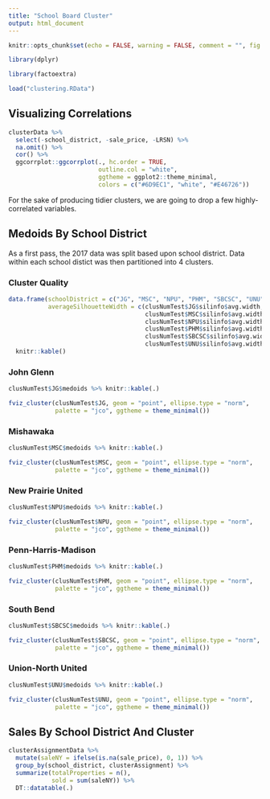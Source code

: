 ```yaml
---
title: "School Board Cluster"
output: html_document
---
```


```r
knitr::opts_chunk$set(echo = FALSE, warning = FALSE, comment = "", fig.align = "center", fig.width = 9, fig.height = 9)

library(dplyr)

library(factoextra)

load("clustering.RData")
```


## Visualizing Correlations

```r
clusterData %>% 
  select(-school_district, -sale_price, -LRSN) %>% 
  na.omit() %>% 
  cor() %>% 
  ggcorrplot::ggcorrplot(., hc.order = TRUE,
                         outline.col = "white",
                         ggtheme = ggplot2::theme_minimal,
                         colors = c("#6D9EC1", "white", "#E46726"))
```

For the sake of producing tidier clusters, we are going to drop a few highly-correlated variables. 

## Medoids By School District

As a first pass, the 2017 data was split based upon school district. Data within each school distict was then partitioned into 4 clusters. 

### Cluster Quality

```r
data.frame(schoolDistrict = c("JG", "MSC", "NPU", "PHM", "SBCSC", "UNU" ), 
           averageSilhouetteWidth = c(clusNumTest$JG$silinfo$avg.width, 
                                      clusNumTest$MSC$silinfo$avg.width, 
                                      clusNumTest$NPU$silinfo$avg.width, 
                                      clusNumTest$PHM$silinfo$avg.width, 
                                      clusNumTest$SBCSC$silinfo$avg.width, 
                                      clusNumTest$UNU$silinfo$avg.width)) %>% 
  knitr::kable()
```


### John Glenn

```r
clusNumTest$JG$medoids %>% knitr::kable(.)

fviz_cluster(clusNumTest$JG, geom = "point", ellipse.type = "norm",
             palette = "jco", ggtheme = theme_minimal())
```


### Mishawaka

```r
clusNumTest$MSC$medoids %>% knitr::kable(.)

fviz_cluster(clusNumTest$MSC, geom = "point", ellipse.type = "norm",
             palette = "jco", ggtheme = theme_minimal())
```


### New Prairie United

```r
clusNumTest$NPU$medoids %>% knitr::kable(.)

fviz_cluster(clusNumTest$NPU, geom = "point", ellipse.type = "norm",
             palette = "jco", ggtheme = theme_minimal())
```


### Penn-Harris-Madison

```r
clusNumTest$PHM$medoids %>% knitr::kable(.)

fviz_cluster(clusNumTest$PHM, geom = "point", ellipse.type = "norm",
             palette = "jco", ggtheme = theme_minimal())
```


### South Bend 

```r
clusNumTest$SBCSC$medoids %>% knitr::kable(.)

fviz_cluster(clusNumTest$SBCSC, geom = "point", ellipse.type = "norm",
             palette = "jco", ggtheme = theme_minimal())
```


### Union-North United

```r
clusNumTest$UNU$medoids %>% knitr::kable(.)

fviz_cluster(clusNumTest$UNU, geom = "point", ellipse.type = "norm",
             palette = "jco", ggtheme = theme_minimal())
```



## Sales By School District And Cluster

```r
clusterAssignmentData %>% 
  mutate(saleNY = ifelse(is.na(sale_price), 0, 1)) %>% 
  group_by(school_district, clusterAssignment) %>% 
  summarize(totalProperties = n(), 
            sold = sum(saleNY)) %>% 
  DT::datatable(.)
```

